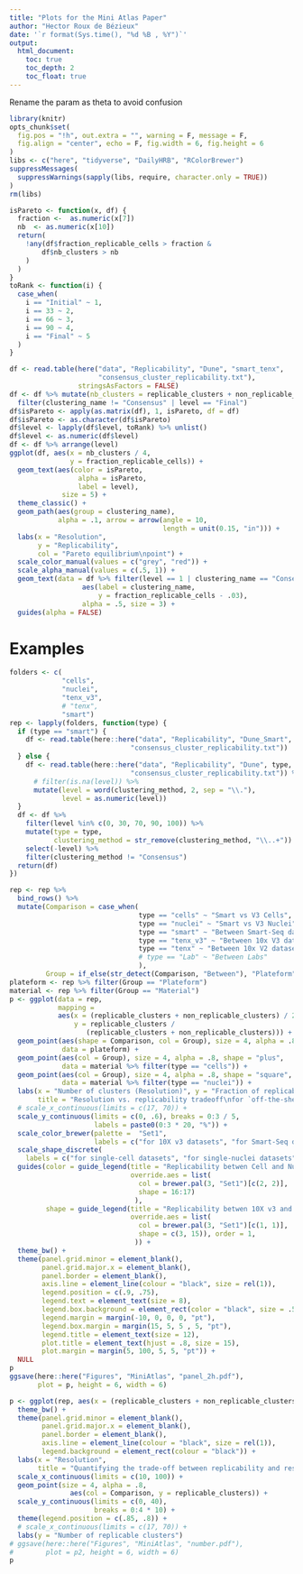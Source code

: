 ```yaml
---
title: "Plots for the Mini Atlas Paper"
author: "Hector Roux de Bézieux"
date: '`r format(Sys.time(), "%d %B , %Y")`'
output:
  html_document:
    toc: true
    toc_depth: 2
    toc_float: true
---
```


Rename the param as theta to avoid confusion

```r
library(knitr)
opts_chunk$set(
  fig.pos = "!h", out.extra = "", warning = F, message = F,
  fig.align = "center", echo = F, fig.width = 6, fig.height = 6
)
libs <- c("here", "tidyverse", "DailyHRB", "RColorBrewer")
suppressMessages(
  suppressWarnings(sapply(libs, require, character.only = TRUE))
)
rm(libs)
```

```r
isPareto <- function(x, df) {
  fraction <-  as.numeric(x[7])
  nb  <- as.numeric(x[10])
  return(
    !any(df$fraction_replicable_cells > fraction &
        df$nb_clusters > nb
    )
  )
}
toRank <- function(i) {
  case_when(
    i == "Initial" ~ 1,
    i == 33 ~ 2,
    i == 66 ~ 3,
    i == 90 ~ 4,
    i == "Final" ~ 5
  )
}

df <- read.table(here("data", "Replicability", "Dune", "smart_tenx",
                      "consensus_cluster_replicability.txt"),
                 stringsAsFactors = FALSE)
df <- df %>% mutate(nb_clusters = replicable_clusters + non_replicable_clusters) %>%
  filter(clustering_name != "Consensus" | level == "Final")
df$isPareto <- apply(as.matrix(df), 1, isPareto, df = df)
df$isPareto <- as.character(df$isPareto)
df$level <- lapply(df$level, toRank) %>% unlist()
df$level <- as.numeric(df$level)
df <- df %>% arrange(level)
ggplot(df, aes(x = nb_clusters / 4,
               y = fraction_replicable_cells)) +
  geom_text(aes(color = isPareto,
                 alpha = isPareto,
                 label = level),
             size = 5) +
  theme_classic() +
  geom_path(aes(group = clustering_name),
            alpha = .1, arrow = arrow(angle = 10,
                                      length = unit(0.15, "in"))) +
  labs(x = "Resolution",
       y = "Replicability",
       col = "Pareto equilibrium\npoint") +
  scale_color_manual(values = c("grey", "red")) +
  scale_alpha_manual(values = c(.5, 1)) +
  geom_text(data = df %>% filter(level == 1 | clustering_name == "Consensus"),
                  aes(label = clustering_name,
                      y = fraction_replicable_cells - .03),
                  alpha = .5, size = 3) +
  guides(alpha = FALSE)
```

# Examples

```r
folders <- c(
             "cells",
             "nuclei",
             "tenx_v3",
             # "tenx",
             "smart")
rep <- lapply(folders, function(type) {
  if (type == "smart") {
    df <- read.table(here::here("data", "Replicability", "Dune_Smart", "Normal",
                              "consensus_cluster_replicability.txt"))
  } else {
    df <- read.table(here::here("data", "Replicability", "Dune", type,
                              "consensus_cluster_replicability.txt")) %>%
      # filter(is.na(level)) %>%
      mutate(level = word(clustering_method, 2, sep = "\\."),
             level = as.numeric(level))
  }
  df <- df %>%
    filter(level %in% c(0, 30, 70, 90, 100)) %>%
    mutate(type = type,
           clustering_method = str_remove(clustering_method, "\\..+")) %>%
    select(-level) %>%
    filter(clustering_method != "Consensus")
  return(df)
})

rep <- rep %>% 
  bind_rows() %>%
  mutate(Comparison = case_when(
                                type == "cells" ~ "Smart vs V3 Cells",
                                type == "nuclei" ~ "Smart vs V3 Nuclei",
                                type == "smart" ~ "Between Smart-Seq datasets",
                                type == "tenx_v3" ~ "Between 10x V3 datasets",
                                type == "tenx" ~ "Between 10x V2 datasets",
                                # type == "Lab" ~ "Between Labs"
                                ),
         Group = if_else(str_detect(Comparison, "Between"), "Plateform", "Material"))
plateform <- rep %>% filter(Group == "Plateform")
material <- rep %>% filter(Group == "Material")
p <- ggplot(data = rep,
            mapping = 
            aes(x = (replicable_clusters + non_replicable_clusters) / 2,
                y = replicable_clusters / 
                   (replicable_clusters + non_replicable_clusters))) +
  geom_point(aes(shape = Comparison, col = Group), size = 4, alpha = .8,
             data = plateform) +
  geom_point(aes(col = Group), size = 4, alpha = .8, shape = "plus",
             data = material %>% filter(type == "cells")) +
  geom_point(aes(col = Group), size = 4, alpha = .8, shape = "square",
             data = material %>% filter(type == "nuclei")) +
  labs(x = "Number of clusters (Resolution)", y = "Fraction of replicable clusters",
       title = "Resolution vs. replicability tradeoff\nfor `off-the-shelf` methods.") + 
  # scale_x_continuous(limits = c(17, 70)) +
  scale_y_continuous(limits = c(0, .6), breaks = 0:3 / 5,
                     labels = paste0(0:3 * 20, "%")) +
  scale_color_brewer(palette =  "Set1", 
                     labels = c("for 10X v3 datasets", "for Smart-Seq datasets")) +
  scale_shape_discrete(
    labels = c("for single-cell datasets", "for single-nuclei datasets")) +
  guides(color = guide_legend(title = "Replicability betwen Cell and Nuclei",
                              override.aes = list(
                                col = brewer.pal(3, "Set1")[c(2, 2)],
                                shape = 16:17)
                               ),
         shape = guide_legend(title = "Replicability betwen 10X v3 and Smart-Seq",
                              override.aes = list(
                                col = brewer.pal(3, "Set1")[c(1, 1)],
                                shape = c(3, 15)), order = 1,
                               )) +
  theme_bw() +
  theme(panel.grid.minor = element_blank(),
        panel.grid.major.x = element_blank(),
        panel.border = element_blank(),
        axis.line = element_line(colour = "black", size = rel(1)),
        legend.position = c(.9, .75),
        legend.text = element_text(size = 8),
        legend.box.background = element_rect(color = "black", size = .5),
        legend.margin = margin(-10, 0, 0, 0, "pt"),
        legend.box.margin = margin(15, 5, 5 , 5, "pt"),
        legend.title = element_text(size = 12),
        plot.title = element_text(hjust = .8, size = 15),
        plot.margin = margin(5, 100, 5, 5, "pt")) +
  NULL
p
ggsave(here::here("Figures", "MiniAtlas", "panel_2h.pdf"),
       plot = p, height = 6, width = 6)
```

```r
p <- ggplot(rep, aes(x = (replicable_clusters + non_replicable_clusters) / 2)) +
  theme_bw() +
  theme(panel.grid.minor = element_blank(),
        panel.grid.major.x = element_blank(),
        panel.border = element_blank(),
        axis.line = element_line(colour = "black", size = rel(1)),
        legend.background = element_rect(colour = "black")) +
  labs(x = "Resolution",
       title = "Quantifying the trade-off between replicability and resolution") +
  scale_x_continuous(limits = c(10, 100)) +
  geom_point(size = 4, alpha = .8,
               aes(col = Comparison, y = replicable_clusters)) +
  scale_y_continuous(limits = c(0, 40),
                     breaks = 0:4 * 10) +
  theme(legend.position = c(.85, .8)) +
  # scale_x_continuous(limits = c(17, 70)) +
  labs(y = "Number of replicable clusters")
# ggsave(here::here("Figures", "MiniAtlas", "number.pdf"),
#        plot = p2, height = 6, width = 6)
p
```